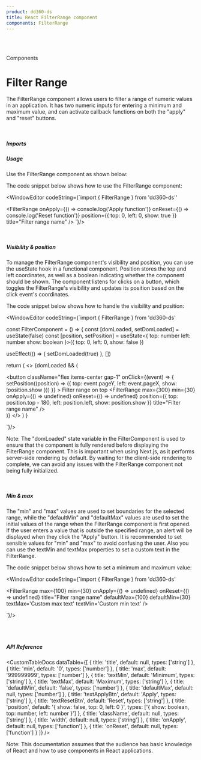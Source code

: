 ```yaml
---
product: dd360-ds
title: React FilterRange component
components: FilterRange
---
```


<br id='top' />
<br />

<Label>Components</Label>

# <span name="floating-nav">Filter Range</span>

The FilterRange component allows users to filter a range of numeric values in an
application. It has two numeric inputs for entering a minimum and maximum value,
and can activate callback functions on both the "apply" and "reset" buttons.

<br />

##### <span name="floating-nav">Imports</span>

<WindowEditor codeString="import { FilterRange } from 'dd360-ds'" />

##### <span name="floating-nav">Usage</span>

Use the FilterRange component as shown below:

<Playground>
  <FilterRangeCustom />
</Playground>

The code snippet below shows how to use the FilterRange component:

<WindowEditor
    codeString={`import { FilterRange } from 'dd360-ds''

<FilterRange
  onApply={() => console.log('Apply function')}
  onReset={() => console.log('Reset function')}
  position={{
    top: 0,
    left: 0,
    show: true
  }}
  title="Filter range name"
/>
`}/>

<br />

##### <span name="floating-nav">Visibility & position</span>

To manage the FilterRange component's visibility and position, you can use the
useState hook in a functional component. Position stores the top and left
coordinates, as well as a boolean indicating whether the component should be
shown. The component listens for clicks on a button, which toggles the
FilterRange's visibility and updates its position based on the click event's
coordinates.

<Playground>
  <FilterRangeCustom onTop />
</Playground>

The code snippet below shows how to handle the visibility and position:

<WindowEditor
    codeString={`import { FilterRange } from 'dd360-ds'

const FilterComponent = () => {
  const [domLoaded, setDomLoaded] = useState<boolean>(false)
  const [position, setPosition] = useState<{
    top: number
    left: number
    show: boolean
  }>({
    top: 0,
    left: 0,
    show: false
  })

useEffect(() => { setDomLoaded(true) }, [])

return (
    <>
      {domLoaded && (
        <div>
          <button
            className="flex items-center gap-1"
            onClick={(event) => {
              setPosition((position) => ({
                top: event.pageY,
                left: event.pageX,
                show: !position.show
              }))
            }}
          >
            <Text size="lg" bold>
              Filter range on top
            </Text>
            <DynamicHeroIcon icon="FilterIcon" className="w-4 h-4" />
          </button>
          <FilterRange
            max={300}
            min={30}
            onApply={() => undefined}
            onReset={() => undefined}
            position={{
              top: position.top - 180,
              left: position.left,
              show: position.show
            }}
            title="Filter range name"
          />
        </div>
      )}
    </>
  )
}

 `}/>

Note: The "domLoaded" state variable in the FilterComponent is used to ensure 
that the component is fully rendered before displaying the FilterRange 
component. This is important when using Next.js, as it performs server-side 
rendering by default. By waiting for the client-side rendering to complete, 
we can avoid any issues with the FilterRange component not being fully initialized.

<br />

##### <span name="floating-nav">Min & max</span>

The "min" and "max" values are used to set boundaries for the selected range, while
the "defaultMin" and "defaultMax" values are used to set the initial values of the
range when the FilterRange component is first opened. If the user enters a value 
that is outside the specified range, an alert will be displayed when they click the
"Apply" button. It is recommended to set sensible values for "min" and "max" to 
avoid confusing the user. Also you can use the textMin and textMax properties to set
a custom text in the FilterRange.

<Playground>
  <FilterRangeCustom minMax />
</Playground>

The code snippet below shows how to set a minimum and maximum value:

<WindowEditor
    codeString={`import { FilterRange } from 'dd360-ds'

<FilterRange
  max={100}
  min={30}
  onApply={() => undefined}
  onReset={() => undefined}
  title="Filter range name"
  defaultMax={100}
  defaultMin={30}
  textMax='Custom max text'
  textMin='Custom min text'
/>

 `}/>

<br />
<br />

##### <span name="floating-nav">API Reference</span>

<CustomTableDocs
  dataTable={[
    { title: 'title', default: null, types: ['string'] },
    { title: 'min', default: '0', types: ['number'] },
    { title: 'max', default: '999999999', types: ['number'] },
    { title: 'textMin', default: 'Minimum', types: ['string'] },
    { title: 'textMax', default: 'Maximum', types: ['string'] },
    { title: 'defaultMin', default: 'false', types: ['number'] },
    { title: 'defaultMax', default: null, types: ['number'] },
    { title: 'textApplyBtn', default: 'Apply', types: ['string'] },
    { title: 'textResetBtn', default: 'Reset', types: ['string'] },
    {
      title: 'position',
      default: '{ show: false, top: 0, left: 0 }',
      types: ['{ show: boolean, top: number, left: number }']
    },
    { title: 'className', default: null, types: ['string'] },
    { title: 'width', default: null, types: ['string'] },
    { title: 'onApply', default: null, types: ['function'] },
    { title: 'onReset', default: null, types: ['function'] }
  ]}
/>

Note: This documentation assumes that the audience has basic knowledge of React
and how to use components in React applications.

<BackAndForwardController />